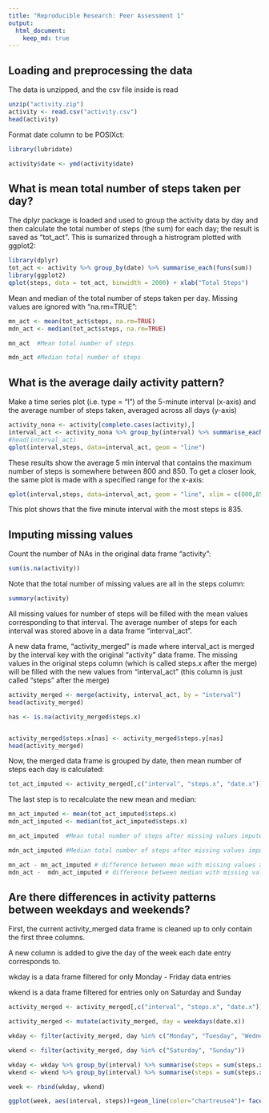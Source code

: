 ```yaml
---
title: "Reproducible Research: Peer Assessment 1"
output: 
  html_document:
    keep_md: true
---
```



## Loading and preprocessing the data

The data is unzipped, and the csv file inside is read  

```r
unzip("activity.zip")
activity <- read.csv("activity.csv")
head(activity)
```

Format date column to be POSIXct:

```r
library(lubridate)

activity$date <- ymd(activity$date)
```

## What is mean total number of steps taken per day?
The dplyr package is loaded and used to group the activity data by day and then calculate the total number of steps (the sum) for each day; the result is saved as "tot_act".  This is sumarized through a histrogram plotted with ggplot2:

```r
library(dplyr)
tot_act <- activity %>% group_by(date) %>% summarise_each(funs(sum))
library(ggplot2)
qplot(steps, data = tot_act, binwidth = 2000) + xlab("Total Steps")
```

Mean and median of the total number of steps taken per day.  Missing values are ignored with "na.rm=TRUE":
```r
mn_act <- mean(tot_act$steps, na.rm=TRUE)
mdn_act <- median(tot_act$steps, na.rm=TRUE)

mn_act  #Mean total number of steps

mdn_act #Median total number of steps
```


## What is the average daily activity pattern?
Make a time series plot (i.e. type = "l") of the 5-minute interval (x-axis) and the average number of steps taken, averaged across all days (y-axis)


```r

activity_nona <- activity[complete.cases(activity),]
interval_act <- activity_nona %>% group_by(interval) %>% summarise_each(funs(sum))
#head(interval_act)
qplot(interval,steps, data=interval_act, geom = "line")
```

These results show the average 5 min interval that contains the maximum number of steps is somewhere between 800 and 850.  To get a closer look, the same plot is made with a specified range for the x-axis:

```r
qplot(interval,steps, data=interval_act, geom = "line", xlim = c(800,850))
```

This plot shows that the five minute interval with the most steps is 835.

## Imputing missing values

Count the number of NAs in the original data frame "activity":

```r
sum(is.na(activity))
```

Note that the total number of missing values are all in the steps column:

```r
summary(activity)
```

All missing values for number of steps will be filled with the mean values corresponding to that interval.  The average number of steps for each interval was stored above in a data frame "interval_act".

A new data frame, "activity_merged" is made where interval_act is merged by the interval key with the original "activity" data frame.  The missing values in the original steps column (which is called steps.x after the merge) will be filled with the new values from "interval_act" (this column is just called "steps" after the merge)

```r

activity_merged <- merge(activity, interval_act, by = "interval")
head(activity_merged)

nas <- is.na(activity_merged$steps.x)


activity_merged$steps.x[nas] <- activity_merged$steps.y[nas]
head(activity_merged)
```

Now, the merged data frame is grouped by date, then mean number of steps each day is calculated:
```r
tot_act_imputed <- activity_merged[,c("interval", "steps.x", "date.x")] %>% group_by(date.x) %>% summarise_each(funs(sum))

```


The last step is to recalculate the new mean and median:
```r
mn_act_imputed <- mean(tot_act_imputed$steps.x)
mdn_act_imputed <- median(tot_act_imputed$steps.x)

mn_act_imputed  #Mean total number of steps after missing values imputed

mdn_act_imputed #Median total number of steps after missing values imputed

mn_act - mn_act_imputed # difference between mean with missing values and imputed values
mdn_act -  mdn_act_imputed # difference between median with missing values and imputed values
```


## Are there differences in activity patterns between weekdays and weekends?

First, the current activity_merged data frame is cleaned up to only contain the first three columns.

A new column is added to give the day of the week each date entry corresponds to.

wkday is a data frame filtered for only Monday - Friday data entries

wkend is a data frame filtered for entries only on Saturday and Sunday

```r

activity_merged <- activity_merged[,c("interval", "steps.x", "date.x")]

activity_merged <- mutate(activity_merged, day = weekdays(date.x))

wkday <- filter(activity_merged, day %in% c("Monday", "Tuesday", "Wednesday", "Thursday", "Friday"))

wkend <- filter(activity_merged, day %in% c("Saturday", "Sunday"))

wkday <- wkday %>% group_by(interval) %>% summarise(steps = sum(steps.x)) %>% mutate(part_of_week = "weekday")
wkend <- wkend %>% group_by(interval) %>% summarise(steps = sum(steps.x)) %>% mutate(part_of_week = "weekend")

week <- rbind(wkday, wkend)

ggplot(week, aes(interval, steps))+geom_line(color="chartreuse4")+ facet_wrap(~part_of_week, ncol=1)

```

